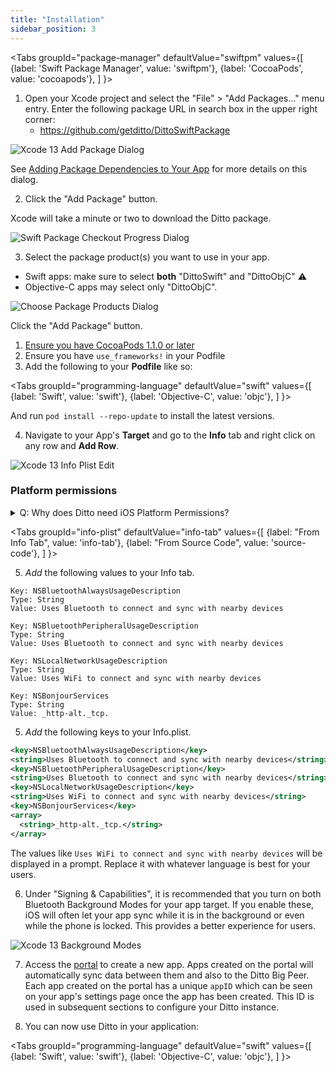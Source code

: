 ```yaml
---
title: "Installation"
sidebar_position: 3
---
```



<Tabs
  groupId="package-manager"
  defaultValue="swiftpm"
  values={[
    {label: 'Swift Package Manager', value: 'swiftpm'},
    {label: 'CocoaPods', value: 'cocoapods'},
  ]
}>

<TabItem value="swiftpm">

1. Open your Xcode project and select the "File" > "Add Packages..." menu entry.
   Enter the following package URL in search box in the upper right corner:
   - https://github.com/getditto/DittoSwiftPackage

![Xcode 13 Add Package Dialog](./xcode13-add-package.png)

See [Adding Package Dependencies to Your App](https://developer.apple.com/documentation/swift_packages/adding_package_dependencies_to_your_app#3512138)
for more details on this dialog.

2. Click the "Add Package" button.

Xcode will take a minute or two to download the Ditto package.

![Swift Package Checkout Progress Dialog](./swiftpm-checkout-progress.png)

3. Select the package product(s) you want to use in your app.

- Swift apps: make sure to select **both** "DittoSwift" and "DittoObjC" :warning:
- Objective-C apps may select only "DittoObjC".

![Choose Package Products Dialog](./swiftpm-choose-products.png)

Click the "Add Package" button.

</TabItem>

<TabItem value="cocoapods">

1. [Ensure you have CocoaPods 1.1.0 or later](https://guides.cocoapods.org/using/getting-started.html)
2. Ensure you have `use_frameworks!` in your Podfile
3. Add the following to your **Podfile** like so:

<Tabs
  groupId="programming-language"
  defaultValue="swift"
  values={[
    {label: 'Swift', value: 'swift'},
    {label: 'Objective-C', value: 'objc'},
  ]
}>
<TabItem value="swift">

<InstallCode framework="cocoa" variant="swift" />

</TabItem>
<TabItem value="objc">

<InstallCode framework="cocoa" variant="objc" />

</TabItem>
</Tabs>

And run `pod install --repo-update` to install the latest versions.

</TabItem>
</Tabs>

4. Navigate to your App's **Target** and go to the **Info** tab and right click on any row and **Add Row**.

![Xcode 13 Info Plist Edit](./xcode13-infoplist.png)


### Platform permissions

<details>
<summary>Q: Why does Ditto need iOS Platform Permissions?</summary>

  Ditto attempts to use all the available networking capabilities of your device
  to locate and sync with other users of your app. This includes standard Wi-Fi
  (which we often refer to as LAN or Local Area Network) and peer-to-peer
  functionality such as AWDL and Bluetooth Low Energy.

  iOS restricts access to some of this functionality for the sake of user
  control and privacy. To unlock the full capabilities of Ditto, it is important
  to configure your app so that it requests all the permissions that it needs.
  These permissions are only asked once when you attempt to start the
  synchronization.

  Since iOS 13 and Xcode 11 an app must ask the user's permission to use
  Bluetooth. However, Ditto will activate Bluetooth by default, which means the
  user will receive a permission prompt automatically. In addition, since iOS 14
  an app must ask the user's permission to use the Local Area Network to discover
  devices.

  * Privacy - Local Network Usage Description
  * Privacy - Bluetooth Peripheral Usage Description
  * Privacy - Bluetooth Always Usage Description
  * A Bonjour service `_http-alt._tcp`.

</details>

<Tabs
groupId="info-plist"
  defaultValue="info-tab"
  values={[
    {label: "From Info Tab", value: 'info-tab'},
    {label: "From Source Code", value: 'source-code'},
  ]
}>

<TabItem value="info-tab">

5. _Add_ the following values to your Info tab.

```
Key: NSBluetoothAlwaysUsageDescription
Type: String
Value: Uses Bluetooth to connect and sync with nearby devices

Key: NSBluetoothPeripheralUsageDescription
Type: String
Value: Uses Bluetooth to connect and sync with nearby devices

Key: NSLocalNetworkUsageDescription
Type: String
Value: Uses WiFi to connect and sync with nearby devices

Key: NSBonjourServices
Type: String
Value: _http-alt._tcp.
```

</TabItem>
<TabItem value="source-code">

5. _Add_ the following keys to your Info.plist. 

```xml title=Info.plist
<key>NSBluetoothAlwaysUsageDescription</key>
<string>Uses Bluetooth to connect and sync with nearby devices</string>
<key>NSBluetoothPeripheralUsageDescription</key>
<string>Uses Bluetooth to connect and sync with nearby devices</string>
<key>NSLocalNetworkUsageDescription</key>
<string>Uses WiFi to connect and sync with nearby devices</string>
<key>NSBonjourServices</key>
<array>
  <string>_http-alt._tcp.</string>
</array>
```

</TabItem>

</Tabs>

The values like `Uses WiFi to connect and sync with nearby devices` will be displayed in a prompt. Replace it with whatever language is best for your users.

6. Under "Signing & Capabilities", it is recommended that you turn on both Bluetooth Background Modes for your app target. If you enable these, iOS will often let your app sync while it is in the background or even while the phone is locked. This provides a better experience for users.

![Xcode 13 Background Modes](./xcode13-backgroundmodes.png)

7. Access the [portal](https://portal.ditto.live) to create a new app. Apps created on the portal will automatically sync data between them and also to the Ditto Big Peer. Each app created on the portal has a unique `appID` which can be seen on your app's settings page once the app has been created. This ID is used in subsequent sections to configure your Ditto instance.

8. You can now use Ditto in your application:

<Tabs
  groupId="programming-language"
  defaultValue="swift"
  values={[
    {label: 'Swift', value: 'swift'},
    {label: 'Objective-C', value: 'objc'},
  ]
}>
<TabItem value="swift">

<Snippet name='online-playground' language='swift' />


</TabItem>
<TabItem value="objc">

<Snippet name='online-playground' language='objc' />

</TabItem>
</Tabs>

